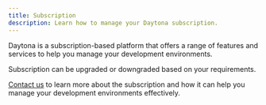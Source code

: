 ```yaml
---
title: Subscription
description: Learn how to manage your Daytona subscription.
---
```


Daytona is a subscription-based platform that offers a range of features and services to help you manage your development environments.

Subscription can be upgraded or downgraded based on your requirements.

[Contact us](https://go.daytona.io/slack) to learn more about the subscription and how it can help you manage your development environments effectively.
